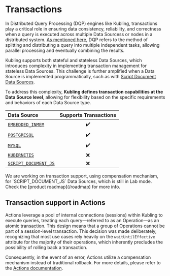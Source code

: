 
# Transactions

In Distributed Query Processing (DQP) engines like Kubling, transactions play a critical role in ensuring data consistency, reliability, 
and correctness when a query is executed across multiple Data Sourcess or nodes in a distributed system. 
[As mentioned here](/Concepts/architecture#query-engine), DQP refers to the method of splitting and distributing a query into multiple independent tasks, 
allowing parallel processing and eventually combining the results.

Kubling supports both stateful and stateless Data Sources, which introduces complexity in implementing transaction management for stateless Data Sources. 
This challenge is further amplified when a Data Source is implemented programmatically, such as with [Script Document Data Sources](/Engine/data-sources#script-document-data-source-script_document_js).

To address this complexity, **Kubling defines transaction capabilities at the Data Source level**, 
allowing for flexibility based on the specific requirements and behaviors of each Data Source type.

| Data Source                                                                                 | Supports Transactions |
|:--------------------------------------------------------------------------------------------|:---------------------:|
| [`EMBEDDED_INMEM`](/Engine/data-sources#embedded-inmemory-data-source-embedded_inmem)       |           ✔️           |
| [`POSTGRESQL`](/Engine/data-sources#postgresql-data-source-postgresql)                      |           ✔️           |
| [`MYSQL`](/Engine/data-sources#mysql-data-source-mysql)                                     |           ✔️           |
| [`KUBERNETES`](/Engine/data-sources#kubernetes-data-source-kubernetes)                      |           ❌           |
| [`SCRIPT_DOCUMENT_JS`](/Engine/data-sources#script-document-data-source-script_document_js) |           ❌           |

<Callout type="info">
  We are working on transaction support, using compensation mechanism, for `SCRIPT_DOCUMENT_JS` Data Sources, which is still in Lab mode.<br/>
  Check the [product roadmap](/roadmap) for more info.
</Callout>

## Transaction support in Actions

Actions leverage a pool of internal connections (sessions) within Kubling to execute queries, treating each query—referred to as an Operation—as an atomic transaction. 
This design means that a group of Operations cannot be part of a session-level transaction. 
This decision was made deliberately, recognizing that most use cases rely heavily on the `waitUntilEffective` attribute for the majority of their operations, 
which inherently precludes the possibility of rolling back a transaction.

Consequently, in the event of an error, Actions utilize a compensation mechanism instead of traditional rollback.
For more details, please refer to the [Actions documentation](/Engine/endpoints#dealing-with-errors).
